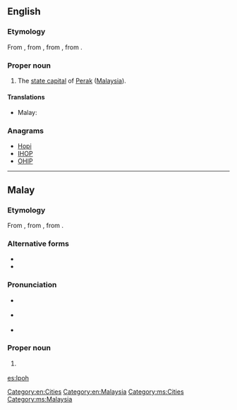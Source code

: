 ==English==
{{wikipedia}}

===Etymology===
From {{etyl|ms|en}} {{term|Ipoh|lang=ms}}, from {{term|ipuh|lang=ms}}, from {{etyl|poz-mly-pro|en}} {{recons|hipuh|lang=poz-mly-pro}}, from {{etyl|poz-pro|en}} {{recons|qipuq|lang=poz-pro}}.

===Proper noun===
{{en-proper noun}}

#The [[state capital]] of [[Perak]] ([[Malaysia]]).

====Translations====
{{trans-top|capital of Perak}}
* Malay: {{t-|ms|Ipoh}}
{{trans-mid}}
{{trans-bottom}}

===Anagrams===
* [[Hopi#English|Hopi]]
* [[IHOP#English|IHOP]]
* [[OHIP#English|OHIP]]

[[Category:en:Cities]]
[[Category:en:Malaysia]]

----

==Malay==
{{wikipedia|lang=ms}}

===Etymology===
From {{term|ipuh|lang=ms}}, from {{etyl|poz-mly-pro|ms}} {{recons|hipuh|lang=poz-mly-pro}}, from {{etyl|poz-pro|ms}} {{recons|qipuq|lang=poz-pro}}.

===Alternative forms===
* {{l|ms|ipuh}}
* {{l|ms|ipoh}}

===Pronunciation===
* {{a|Johor-Selangor}} {{IPA|/ipoh/|lang=ms}}
* {{a|Riau-Lingga}} {{IPA|/ipʊh/|lang=ms}}
* {{rhymes|ipoh|poh|oh|lang=ms}}

===Proper noun===
{{head|ms|proper noun}}

# {{l|en|Ipoh}} {{qualifier|capital of Perak}}

[[Category:ms:Cities]]
[[Category:ms:Malaysia]]

[[es:Ipoh]]